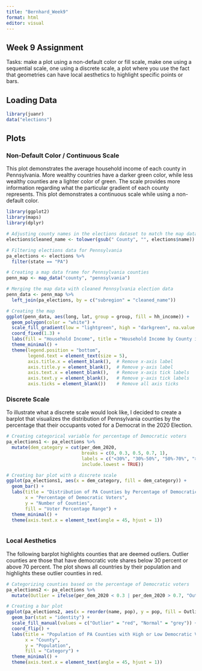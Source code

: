 ```yaml
---
title: "Bernhard_Week9"
format: html
editor: visual
---
```


## Week 9 Assignment

Tasks: make a plot using a non-default color or fill scale, make one using a sequential scale, one using a discrete scale, a plot where you use the fact that geometries can have local aesthetics to highlight specific points or bars.

## Loading Data

```r
library(juanr)
data("elections")
```

## Plots

### Non-Default Color / Continuous Scale

This plot demonstrates the average household income of each county in Pennsylvania. More wealthy countries have a darker green color, while less wealthy counties are a lighter color of green. The scale provides more information regarding what the particular gradient of each county represents. This plot demonstrates a continuous scale while using a non-default color.

```r
library(ggplot2)
library(maps)
library(dplyr)

# Adjusting county names in the elections dataset to match the map data format
elections$cleaned_name <- tolower(gsub(" County", "", elections$name))

# Filtering elections data for Pennsylvania
pa_elections <- elections %>%
  filter(state == "PA")

# Creating a map data frame for Pennsylvania counties
penn_map <- map_data("county", "pennsylvania")

# Merging the map data with cleaned Pennsylvania election data
penn_data <- penn_map %>%
  left_join(pa_elections, by = c("subregion" = "cleaned_name"))

# Creating the map
ggplot(penn_data, aes(long, lat, group = group, fill = hh_income)) +
  geom_polygon(color = "white") +
  scale_fill_gradient(low = "lightgreen", high = "darkgreen", na.value = NA) +
  coord_fixed(1.3) +
  labs(fill = "Household Income", title = "Household Income by County in Pennsylvania") +
  theme_minimal() +
  theme(legend.position = "bottom",
        legend.text = element_text(size = 5),
        axis.title.x = element_blank(),  # Remove x-axis label
        axis.title.y = element_blank(),  # Remove y-axis label
        axis.text.x = element_blank(),   # Remove x-axis tick labels
        axis.text.y = element_blank(),   # Remove y-axis tick labels
        axis.ticks = element_blank())    # Remove all axis ticks

```

### Discrete Scale

To illustrate what a discrete scale would look like, I decided to create a barplot that visualizes the distribution of Pennsylvania counties by the percentage that their occupants voted for a Democrat in the 2020 Election.

```r
# Creating categorical variable for percentage of Democratic voters
pa_elections1 <- pa_elections %>%
  mutate(dem_category = cut(per_dem_2020,
                            breaks = c(0, 0.3, 0.5, 0.7, 1),
                            labels = c("<30%", "30%-50%", "50%-70%", ">70%"),
                            include.lowest = TRUE))

# Creating bar plot with a discrete scale
ggplot(pa_elections1, aes(x = dem_category, fill = dem_category)) +
  geom_bar() +
  labs(title = "Distribution of PA Counties by Percentage of Democratic Voters in 2020",
       x = "Percentage of Democratic Voters",
       y = "Number of Counties",
       fill = "Voter Percentage Range") +
  theme_minimal() +
  theme(axis.text.x = element_text(angle = 45, hjust = 1))



```

### Local Aesthetics

The following barplot highlights counties that are deemed outliers. Outlier counties are those that have democratic vote shares below 30 percent or above 70 percent. The plot shows all countries by their population and highlights these outlier counties in red.

```r

# Categorizing counties based on the percentage of Democratic voters
pa_elections2 <- pa_elections %>%
  mutate(Outlier = ifelse(per_dem_2020 < 0.3 | per_dem_2020 > 0.7, "Outlier", "Normal"))

# Creating a bar plot
ggplot(pa_elections2, aes(x = reorder(name, pop), y = pop, fill = Outlier)) +
  geom_bar(stat = "identity") +
  scale_fill_manual(values = c("Outlier" = "red", "Normal" = "grey")) +
  coord_flip() +
  labs(title = "Population of PA Counties with High or Low Democratic Voter Percentage",
       x = "County",
       y = "Population",
       fill = "Category") +
  theme_minimal() +
  theme(axis.text.x = element_text(angle = 45, hjust = 1))



```
